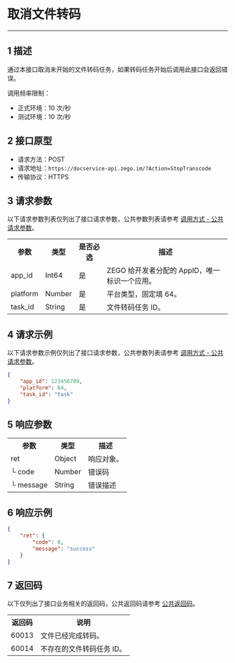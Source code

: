 # 取消文件转码

- - -

## 1 描述

通过本接口取消未开始的文件转码任务，如果转码任务开始后调用此接口会返回错误。

调用频率限制：

- 正式环境：10 次/秒
- 测试环境：10 次/秒

## 2 接口原型

- 请求方法：POST
- 请求地址：`https://docservice-api.zego.im/?Action=StopTranscode`
- 传输协议：HTTPS

## 3 请求参数

以下请求参数列表仅列出了接口请求参数，公共参数列表请参考 [调用方式 - 公共请求参数](./Accessing%20Server%20APIs.mdx#21-公共请求参数)。

<table>
  
  <tbody><tr>
    <th>参数</th>
    <th>类型</th>
    <th>是否必选</th>
    <th>描述</th>
  </tr>
  <tr>
    <td>app_id</td>
    <td>Int64</td>
    <td>是</td>
    <td>ZEGO 给开发者分配的 AppID，唯一标识一个应用。</td>
  </tr> 
  <tr>
    <td>platform</td>
    <td>Number</td>
    <td>是</td>
    <td>平台类型，固定填 64。</td>
  </tr>
  <tr>
    <td>task_id</td>
    <td>String</td>
    <td>是</td>
    <td>文件转码任务 ID。</td>
  </tr>
</tbody></table>

## 4 请求示例

以下请求参数示例仅列出了接口请求参数，公共参数列表请参考 [调用方式 - 公共请求参数](./Accessing%20Server%20APIs.mdx#21-公共请求参数)。
```json
{
    "app_id": 123456789,
    "platform": 64,
    "task_id": "task"
}
```

## 5 响应参数

<table>
  
  <tbody><tr>
    <th>参数</th>
    <th>类型</th>
    <th>描述</th>
  </tr>
  <tr>
    <td>ret</td>
    <td>Object</td>
    <td>响应对象。</td>
  </tr>
  <tr>
    <td>└ code</td>
    <td>Number</td>
    <td>错误码</td>
  </tr>
  <tr>
    <td>└ message</td>
    <td>String</td>
    <td>错误描述</td>
  </tr>
</tbody></table>

## 6 响应示例

```json
{
    "ret": {
        "code": 0,
        "message": "success"
    }
}
```

## 7 返回码

以下仅列出了接口业务相关的返回码，公共返回码请参考 [公共返回码](./Common%20Error%20Codes.mdx)。
<table>
  
  <tbody><tr>
    <th>返回码</th>
    <th>说明</th>
  </tr>
  <tr>
    <td>60013</td>
    <td>文件已经完成转码。</td>
  </tr>
  <tr>
    <td>60014</td>
    <td>不存在的文件转码任务 ID。</td>
  </tr>
</tbody></table>
